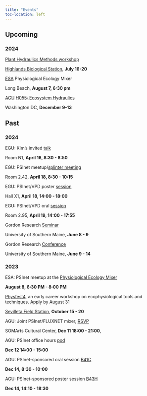 ```yaml
---
title: "Events"
toc-location: left
---
```


## Upcoming

### 2024

::: {.d-flex .justify-content-between}
<div>

[Plant Hydraulics Methods workshop](https://psinetrcn.github.io/posts/2024-01-26-hydraulics-workshop/)

</div>

::: {.text-end .text-nowrap}
[Highlands Biological Station](https://highlandsbiological.org/), **July 16-20**
:::
:::

::: {.d-flex .justify-content-between}
<div>

[ESA](https://www.esa.org/longbeach2024/) Physiological Ecology Mixer
</div>

::: {.text-end .text-nowrap}
Long Beach, **August 7, 6:30 pm**
:::
:::

::: {.d-flex .justify-content-between}
<div>

[AGU](https://www.agu.org/annual-meeting) [H055: Ecosystem Hydraulics](https://agu.confex.com/agu/agu24/prelim.cgi/Session/228500)
</div>

::: {.text-end .text-nowrap}
Washington DC, **December 9-13**
:::
:::

## Past

### 2024

::: {.d-flex .justify-content-between}
<div>

EGU: Kim's invited [talk](https://meetingorganizer.copernicus.org/EGU24/EGU24-10166.html)

</div>

::: {.text-end .text-nowrap}
Room N1, **April 16, 8:30 - 8:50**
:::
:::

::: {.d-flex .justify-content-between}
<div>

EGU: PSInet meetup/[splinter meeting](https://meetingorganizer.copernicus.org/EGU24/session/51379)

</div>

::: {.text-end .text-nowrap}
Room 2.42, **April 18, 8:30 - 10:15**
:::
:::

::: {.d-flex .justify-content-between}
<div>

EGU: PSInet/VPD poster [session](https://meetingorganizer.copernicus.org/EGU24/session/49912)

</div>

::: {.text-end .text-nowrap}
Hall X1, **April 18, 14:00 - 18:00**
:::
:::

::: {.d-flex .justify-content-between}
<div>

EGU: PSInet/VPD oral [session](https://meetingorganizer.copernicus.org/EGU24/session/49912)

</div>

::: {.text-end .text-nowrap}
Room 2.95, **April 19, 14:00 - 17:55**
:::
:::

::: {.d-flex .justify-content-between}
<div>

Gordon Research [Seminar](https://www.grc.org/multiscale-plant-vascular-biology-grs-conference/2024/#:~:text=The%20Multiscale%20Plant%20Vascular%20Biology,collaborative%20relationships%20with%20their%20peers.)

</div>

::: {.text-end .text-nowrap}
University of Southern Maine, **June 8 - 9**
:::
:::

::: {.d-flex .justify-content-between}
<div>

Gordon Research [Conference](https://www.grc.org/multiscale-plant-vascular-biology-conference/2024/)

</div>

::: {.text-end .text-nowrap}
University of Southern Maine, **June 9 - 14**
:::
:::

### 2023

::: {.d-flex .justify-content-between}
<div>

ESA: PSInet meetup at the [Physiological Ecology Mixer](https://esa2023.eventscribe.net/fsPopup.asp?PresentationID=1265067&query=physiological+ecology&Mode=presInfo)

</div>

::: {.text-end .text-nowrap}
**August 8, 6:30 PM - 8:00 PM**
:::
:::

::: {.d-flex .justify-content-between}
<div>

[Physfest4](https://physfest.wixsite.com/physfest), an early career workshop on ecophysiological tools and techniques. [Apply](https://docs.google.com/forms/d/e/1FAIpQLSeodvfjx2zrGbeQ9y1c6n_COmLmU-WBv9GPNAkAwrH6L7YPlA/viewform?pli=1) by August 31

</div>

::: {.text-end .text-nowrap}
[Sevilleta Field Station](https://unmsevilletafieldstation.wordpress.com/), **October 15 - 20**
:::
:::

::: {.d-flex .justify-content-between}
<div>

AGU: Joint PSInet/FLUXNET mixer, [RSVP](https://forms.office.com/Pages/ResponsePage.aspx?id=NL4TEdGuAE2rS83QJRC-kcvvN-vy0YlAr53RIm7OxMhUMk40TjlaTTlOQlZJQTA3SE1MSDc4TjdKQi4u)

</div>

::: {.text-end .text-nowrap}
SOMArts Cultural Center, **Dec 11 18:00 - 21:00**,
:::
:::

::: {.d-flex .justify-content-between}
<div>

AGU: PSInet office hours [pod](https://agu.confex.com/agu/fm23/meetingapp.cgi/Session/219640)

</div>

::: {.text-end .text-nowrap}
**Dec 12 14:00 - 15:00**
:::
:::

::: {.d-flex .justify-content-between}
<div>

AGU: PSInet-sponsored oral session [B41C](https://agu.confex.com/agu/fm23/meetingapp.cgi/Session/212762)

</div>

::: {.text-end .text-nowrap}
**Dec 14, 8:30 - 10:00**
:::
:::

::: {.d-flex .justify-content-between}
<div>

AGU: PSInet-sponsored poster session [B43H](https://agu.confex.com/agu/fm23/meetingapp.cgi/Session/190332)

</div>

::: {.text-end .text-nowrap}
**Dec 14, 14:10 - 18:30**
:::
:::
